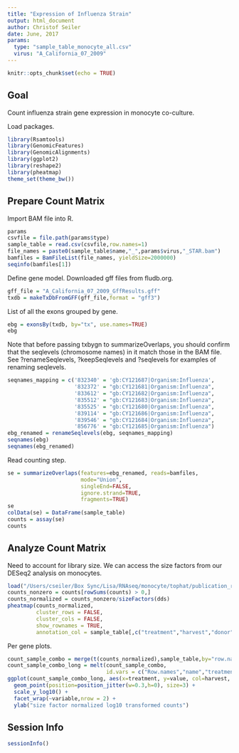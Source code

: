 ```yaml
---
title: "Expression of Influenza Strain"
output: html_document
author: Christof Seiler
date: June, 2017
params:
  type: "sample_table_monocyte_all.csv"
  virus: "A_California_07_2009"
---
```


```r
knitr::opts_chunk$set(echo = TRUE)
```

## Goal

Count influenza strain gene expression in monocyte co-culture.

Load packages.

```r
library(Rsamtools)
library(GenomicFeatures)
library(GenomicAlignments)
library(ggplot2)
library(reshape2)
library(pheatmap)
theme_set(theme_bw())
```

## Prepare Count Matrix

Import BAM file into R.

```r
params
csvfile = file.path(params$type)
sample_table = read.csv(csvfile,row.names=1)
file_names = paste0(sample_table$name,"_",params$virus,"_STAR.bam")
bamfiles = BamFileList(file_names, yieldSize=2000000)
seqinfo(bamfiles[1])
```

Define gene model. Downloaded gff files from fludb.org.

```r
gff_file = "A_California_07_2009_GffResults.gff"
txdb = makeTxDbFromGFF(gff_file,format = "gff3")
```

List of all the exons grouped by gene.

```r
ebg = exonsBy(txdb, by="tx", use.names=TRUE)
ebg
```

Note that before passing txbygn to summarizeOverlaps, you should confirm that the seqlevels (chromosome names) in
it match those in the BAM file. See ?renameSeqlevels, ?keepSeqlevels and ?seqlevels for examples of renaming
seqlevels.

```r
seqnames_mapping = c('832340' = 'gb:CY121687|Organism:Influenza',
                     '832372' = "gb:CY121681|Organism:Influenza",
                     '833612' = "gb:CY121682|Organism:Influenza",
                     '835512' = "gb:CY121683|Organism:Influenza",
                     '835525' = "gb:CY121680|Organism:Influenza",
                     '839114' = "gb:CY121686|Organism:Influenza",
                     '839546' = "gb:CY121684|Organism:Influenza",
                     '856776' = "gb:CY121685|Organism:Influenza")
ebg_renamed = renameSeqlevels(ebg, seqnames_mapping)
seqnames(ebg)
seqnames(ebg_renamed)
```

Read counting step.

```r
se = summarizeOverlaps(features=ebg_renamed, reads=bamfiles,
                       mode="Union",
                       singleEnd=FALSE,
                       ignore.strand=TRUE,
                       fragments=TRUE)
se
colData(se) = DataFrame(sample_table)
counts = assay(se)
counts
```

## Analyze Count Matrix

Need to account for library size. We can access the size factors from our DESeq2 analysis on monocytes.

```r
load("/Users/cseiler/Box Sync/Lisa/RNAseq/monocyte/tophat/publication_ready_workflow/dds.Rdata")
counts_nonzero = counts[rowSums(counts) > 0,]
counts_normalized = counts_nonzero/sizeFactors(dds)
pheatmap(counts_normalized,
         cluster_rows = FALSE,
         cluster_cols = FALSE,
         show_rownames = TRUE,
         annotation_col = sample_table[,c("treatment","harvest","donor")])
```

Per gene plots.

```r
count_sample_combo = merge(t(counts_normalized),sample_table,by="row.names")
count_sample_combo_long = melt(count_sample_combo,
                               id.vars = c("Row.names","name","treatment","harvest","donor"))
ggplot(count_sample_combo_long, aes(x=treatment, y=value, col=harvest, shape=donor)) +
  geom_point(position=position_jitter(w=0.3,h=0), size=3) + 
  scale_y_log10() +
  facet_wrap(~variable,nrow = 2) +
  ylab("size factor normalized log10 transformed counts")
```

## Session Info

```r
sessionInfo()
```
